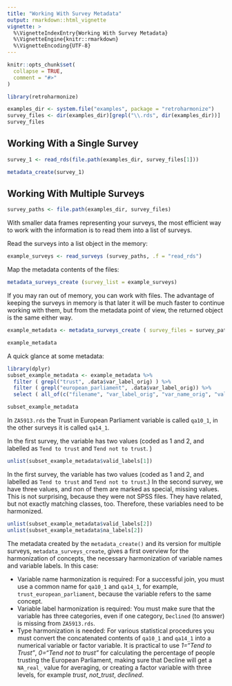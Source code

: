 ```yaml
---
title: "Working With Survey Metadata"
output: rmarkdown::html_vignette
vignette: >
  %\VignetteIndexEntry{Working With Survey Metadata}
  %\VignetteEngine{knitr::rmarkdown}
  %\VignetteEncoding{UTF-8}
---
```


```r
knitr::opts_chunk$set(
  collapse = TRUE,
  comment = "#>"
)
```

```r
library(retroharmonize)
```

```r
examples_dir <- system.file("examples", package = "retroharmonize")
survey_files <- dir(examples_dir)[grepl("\\.rds", dir(examples_dir))]
survey_files
```
## Working With a Single Survey

```r
survey_1 <- read_rds(file.path(examples_dir, survey_files[1]))
```

```r
metadata_create(survey_1)
```

## Working With Multiple Surveys

```r
survey_paths <- file.path(examples_dir, survey_files)
```

With smaller data frames representing your surveys, the most efficient way to work with the information is to read them into a list of surveys. 

Read the surveys into a list object in the memory:

```r
example_surveys <- read_surveys (survey_paths, .f = "read_rds")
```

Map the metadata contents of the files:

```r
metadata_surveys_create (survey_list = example_surveys)
```

If you may ran out of memory, you can work with files.  The advantage of keeping the surveys in memory is that later it will be much faster to continue working with them, but from the metadata point of view, the returned object is the same either way.

```r
example_metadata <- metadata_surveys_create ( survey_files = survey_paths, .f = "read_rds")
```
```r
example_metadata
```
A quick glance at some metadata:

```r
library(dplyr)
subset_example_metadata <- example_metadata %>%
  filter ( grepl("trust", .data$var_label_orig) ) %>%
  filter ( grepl("european_parliament", .data$var_label_orig)) %>%
  select ( all_of(c("filename", "var_label_orig", "var_name_orig", "valid_labels", "na_labels", "class_orig")))

subset_example_metadata
```

In `ZA5913.rds` the Trust in European Parliament variable is called `qa10_1`, in the other surveys it is called `qa14_1`.  

In the first survey, the variable has two values (coded as 1 and 2, and labelled as `Tend to trust` and `Tend not to trust`. )

```r
unlist(subset_example_metadata$valid_labels[1])
```

In the first survey, the variable has two values (coded as 1 and 2, and labelled as `Tend to trust` and `Tend not to trust`.) In the second survey, we have three values, and non of them are marked as special, missing values. This is not surprising, because they were not SPSS files. They have related, but not exactly matching classes, too.  Therefore, these variables need to be harmonized.

```r
unlist(subset_example_metadata$valid_labels[2])
unlist(subset_example_metadata$na_labels[2])
```
The metadata created by the `metadata_create()` and its version for multiple surveys, `metadata_surveys_create`, gives a first overview for the harmonization of concepts, the necessary harmonization of variable names and variable labels. In this case:

* Variable name harmonization is required: For a successful join, you must use a common name for
    `qa10_1` and `qa14_1`, for example, `trust_european_parliament`, because the variable refers to the same concept.
* Variable label harmonization is required: You must make sure that the variable has three
    categories, even if one category, `Declined` (to answer) is missing from `ZA5913.rds`.
* Type harmonization is needed: For various statistical procedures you must convert the concatenated contents of  `qa10_1` and `qa14_1` into a numerical variable or factor variable. It is practical to use *1="Tend to Trust"*, *0="Tend not to trust"* for calculating the percentage of people trusting the European Parliament, making sure that Decline will get a `NA_real_` value for averaging, or creating a factor variable with three levels, for example *trust*, *not_trust*, *declined*.


